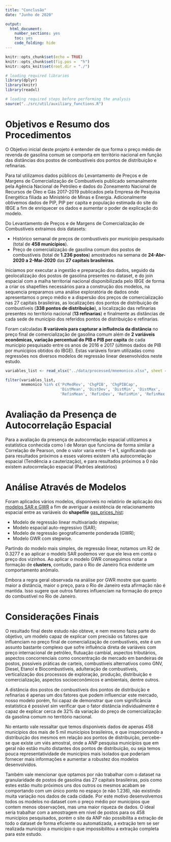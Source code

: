 ```yaml
---
title: "Conclusão"
date: "Junho de 2020"

output:
  html_document: 
    number_sections: yes
    toc: yes
    code_folding: hide
---
```


```r
knitr::opts_chunk$set(echo = TRUE)
knitr::opts_chunk$set(fig.pos =  "h")
knitr::opts_knit$set(root.dir = "./")

# loading required libraries
library(dplyr)
library(knitr)
library(readxl)
```

```r
# loading required steps before performing the analysis
source("../src/util/auxiliary_functions.R")
```

# Objetivos e Resumo dos Procedimentos

O Objetivo inicial deste projeto é entender de que forma o preço médio de revenda de gasolina comum se comporta em território nacional em função das distâncias dos postos de combustíveis dos pontos de distribuição e refinarias.

Para tal utilizamos dados públicos do Levantamento de Preços e de Margens de Comercialização de Combustíveis publicado semanalmente pela Agência Nacional de Petróleo e dados do Zoneamento Nacional de Recursos de Óleo e Gás 2017-2019 publicados pela Empresa de Pesquisa Energética filiada ao Ministério de Minas e Energia. Adicionalmente obtivemos dados de PIP, PIP per capita e população estimada do site do IBGE a fim de enriquecer os dados e aumentar o poder de explicação do modelo. 

Do Levantamento de Preços e de Margens de Comercialização de Combustíveis extraímos dois datasets:

- Histórico semanal de preços de combustíveis por município pesquisado (total de **458 municípios**).
- Preço de comercialização de gasolina comum dos postos de combustíveis (total de **1.236 postos**) amostrados na semana de **24-Abr-2020 a 2-Mai-2020** das **27 capitais brasileiras**.

Iniciamos por executar a ingestão e preparação dos dados, seguido da geolocalização dos postos de gasolina presentes no dataset, e do join espacial com a malha territorial nacional disponibilizada pelo IBGE de forma a criar os shapefiles necessários para a construção dos modelos, na sequencia preparamos uma análise exploratória de dados onde apresentamos o preço médio e a dispersão dos preços de comercialização nas 27 capitais brasileiras, as localizações dos pontos de distribuição de combustíveis (**338 pontos de distribuição**), a localização das refinarias presentes no território nacional (**13 refinarias**) e finalmente as distâncias de cada sede de município dos referidos pontos de distribuição e refinarias.

Foram calculadas **8 variáveis para capturar a influência da distância** no preço final de comercialização de gasolina comum além de **2 variáveis econômicas, variação percentual do PIB e PIB per capita** de cada município pesquisado entre os anos de 2016 e 2017 (últimos dados de PIB por municípios obtidos do IBGE). Estas variáveis foram utilizadas como regressões nos diversos modelos de regressão linear desenvolvidos neste estudo.

```r

variables_list <- read_xlsx("../data/processed/mnemonico.xlsx", sheet = "gas_prices_hist")

filter(variables_list, 
       mnemonico %in% c('PcMedRev', 'ChgPIB', 'ChgPIBCap', 
                        'DistMean', 'DistDev', 'DistMin', 'DistMax',
                        'RefinMean', 'RefinDev', 'RefinMin', 'RefinMax')) %>% kable
```

# Avaliação da Presença de Autocorrelação Espacial

Para a avaliação da presença de autocorrelação espacial utilizamos a estatística conhecida como I de Moran que funciona de forma similar a Correlação de Pearson, onde o valor varia entre -1 e 1, significando que para resultados próximos a esses valores existem alta autocorrelação espacial (Tendência a cauterização), e para resultados próximos a 0 não existem autocorrelação espacial (Padrões aleatórios)

# Análise Através de Modelos

Foram aplicados vários modelos, disponíveis no relatório de aplicação dos [modelos SAR e GWR](https://ldaniel.github.io/Spatial-Statistics-Applications/05_sar_gwr.html) a fim de averiguar a existência de relacionamento espacial entre as variáveis do **shapefile** [gas_prices_hist](https://github.com/ldaniel/Spatial-Statistics-Applications/tree/master/data/processed/gas_prices_hist):

* Modelo de regressão linear multivariado stepwise;
* Modelo espacial auto-regressivo (SAR);
* Modelo de regressão geograficamente ponderada (GWR);
* Modelo GWR com stepwise.

Partindo do modelo mais simples, de regressão linear, notamos um R2 de $0.3277$ e ao aplicar o modelo SAR podemos ver que ele leva em conta o preço dos vizinhos. Ao aplicar o modelo GWR conseguimos notar a formação de **clusters**, contudo, para o Rio de Janeiro fica evidente um comportamento anômalo. 

Embora a regra geral observada na análise por GWR mostre que quanto maior a distância, maior o preço, para o Rio de Janeiro esta afirmação não é mantida. Isso sugere que outros fatores influenciam na formação do preço do combustível no Rio de Janeiro.


# Considerações Finais

O resultado final deste estudo não obteve, e nem mesmo fazia parte do objetivo, um modelo capaz de explicar com precisão os fatores que influenciam no preço final de comercialização de combustíveis, este é um assunto bastante complexo que sofre influência direta de variáveis com preço internacional de petróleo, flutuação cambial, aspectos tributários, aspectos concorrenciais como concentração de mercado em bandeiras de postos, possíveis práticas de carteis, combustíveis alternativos como GNV, Diesel, Etanol e Biocombustíveis, adulteração de combustíveis, verticalização dos processos de exploração, produção, distribuição e comercialização, aspectos socioeconômicos e ambientais, dentre outros.

A distância dos postos de combustíveis dos pontos de distribuição e refinarias é apenas um dos fatores que podem influenciar este mercado, nosso modelo porém, foi capaz de demonstrar que com significância estatística é possível sim verificar que o fator distância individualmente é capaz de explicar cerca de 32% da variação do preço de comercialização da gasolina comum no território nacional.

No entanto vale ressaltar que temos disponíveis dados de apenas 458 municípios dos mais de 5 mil municípios brasileiros, e que inspecionando a distribuição dos mesmos em relação aos pontos de distribuição, percebe-se que existe um viés amostral, onde a ANP pesquisa municípios que em geral não estão muito distantes dos pontos de distribuição, ou seja temos pouca representatividade de municípios mais isolados que poderiam fornecer mais informações e aumentar a robustez dos modelos desenvolvidos.

Também vale mencionar que optamos por não trabalhar com o dataset na granularidade de postos de gasolina das 27 capitais brasileiras, pois como estes estão muito próximos uns dos outros os mesmos acabam se comportando com um único ponto no espaço (e não 1.236), não existindo muita variação nos dados de cada cidade. Por este motivo desenvolvemos todos os modelos no dataset com o preço médio por municípios que contem menos observações, mas uma maior riqueza de dados. O ideal seria trabalhar com a amostragem em nível de postos para os 458 municípios pesquisados, porém o site da ANP não possibilita a extração de todo o dataset de forma eficiente ou automatizada, a extração tem se ser realizada município a município o que impossibilitou a extração completa para este estudo.
